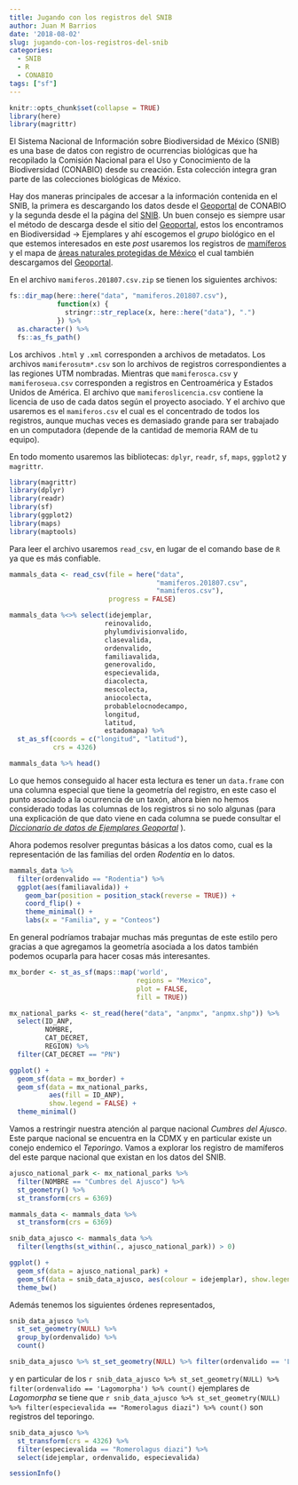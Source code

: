 ```yaml
---
title: Jugando con los registros del SNIB
author: Juan M Barrios
date: '2018-08-02'
slug: jugando-con-los-registros-del-snib
categories:
  - SNIB
  - R
  - CONABIO
tags: ["sf"]
---
```


```r
knitr::opts_chunk$set(collapse = TRUE)
library(here)
library(magrittr)
```

El Sistema Nacional de Información sobre Biodiversidad de México (SNIB) es una 
base de datos con registro de ocurrencias biológicas que ha recopilado la 
Comisión Nacional para el Uso y Conocimiento de la Biodiversidad (CONABIO) 
desde su creación. Esta colección integra gran parte de las colecciones 
biológicas de México. 

Hay dos maneras principales de accesar a la información contenida en el SNIB,
la primera es descargando los datos desde el [Geoportal] de CONABIO y la 
segunda desde el la página del [SNIB](http://www.snib.mx/). Un buen consejo 
es siempre usar el método de descarga desde el sitio del [Geoportal], estos 
los encontramos en Biodiversidad → Ejemplares y ahí escogemos el *grupo* 
biológico en el que estemos interesados en este *post* usaremos los registros 
de [mamíferos](http://www.snib.mx/ejemplares/mamiferos.201807.csv.zip) y el 
mapa de [áreas naturales protegidas de 
México](http://www.conabio.gob.mx/informacion/gis/maps/geo/anpmx.zip) el cual 
también descargamos del [Geoportal]. 

En el archivo `mamiferos.201807.csv.zip` se tienen los siguientes archivos:

```r
fs::dir_map(here::here("data", "mamiferos.201807.csv"), 
            function(x) {
              stringr::str_replace(x, here::here("data"), ".")
            }) %>% 
  as.character() %>% 
  fs::as_fs_path()
```

Los archivos `.html` y `.xml` corresponden a archivos de metadatos. Los 
archivos `mamiferosutm*.csv` son lo archivos de registros correspondientes 
a las regiones UTM nombradas. Mientras que `mamiferosca.csv` y 
`mamiferoseua.csv` corresponden a registros en Centroamérica y Estados 
Unidos de América. El archivo que `mamiferoslicencia.csv` contiene la 
licencia de uso de cada datos según el proyecto asociado. Y el archivo
que usaremos es el `mamiferos.csv` el cual es el concentrado de todos
los registros, aunque muchas veces es demasiado grande para ser trabajado
en un computadora (depende de la cantidad de memoria RAM de tu equipo).

En todo momento usaremos las bibliotecas: `dplyr`, `readr`, `sf`, `maps`, 
`ggplot2` y `magrittr`. 

```r
library(magrittr)
library(dplyr)
library(readr)
library(sf)
library(ggplot2)
library(maps)
library(maptools)
```

Para leer el archivo usaremos `read_csv`, en lugar de el comando base de
`R` ya que es más confiable.

```r
mammals_data <- read_csv(file = here("data", 
                                     "mamiferos.201807.csv", 
                                     "mamiferos.csv"),
                         progress = FALSE)

mammals_data %<>% select(idejemplar,
                        reinovalido,
                        phylumdivisionvalido,
                        clasevalida,
                        ordenvalido,
                        familiavalida,
                        generovalido,
                        especievalida,
                        diacolecta,
                        mescolecta,
                        aniocolecta,
                        probablelocnodecampo,
                        longitud,
                        latitud, 
                        estadomapa) %>%
  st_as_sf(coords = c("longitud", "latitud"),
           crs = 4326)

mammals_data %>% head()
```

Lo que hemos conseguido al hacer esta lectura es tener un `data.frame` con una
columna especial que tiene la geometría del registro, en este caso el punto 
asociado a la ocurrencia de un taxón, ahora bien no hemos considerado todas las
columnas de los registros si no solo algunas (para una explicación de que dato
viene en cada columna se puede consultar el 
[_Diccionario de datos de Ejemplares Geoportal_](http://www.snib.mx/documents/docsnib.html)
). 

Ahora podemos resolver preguntas básicas a los datos como, cual es la 
representación de las familias del orden _Rodentia_ en lo datos.

```r
mammals_data %>% 
  filter(ordenvalido == "Rodentia") %>%
  ggplot(aes(familiavalida)) + 
    geom_bar(position = position_stack(reverse = TRUE)) +
    coord_flip() + 
    theme_minimal() +
    labs(x = "Familia", y = "Conteos")
```

En general podríamos trabajar muchas más preguntas de este estilo pero gracias
a que  agregamos la geometría asociada a los datos también podemos ocuparla 
para hacer cosas más interesantes. 

```r
mx_border <- st_as_sf(maps::map('world', 
                                regions = "Mexico", 
                                plot = FALSE, 
                                fill = TRUE))

mx_national_parks <- st_read(here("data", "anpmx", "anpmx.shp")) %>%
  select(ID_ANP,
         NOMBRE, 
         CAT_DECRET,
         REGION) %>%
  filter(CAT_DECRET == "PN")

ggplot() +
  geom_sf(data = mx_border) +
  geom_sf(data = mx_national_parks, 
          aes(fill = ID_ANP), 
          show.legend = FALSE) + 
  theme_minimal()
```

Vamos a restringir nuestra atención al parque nacional 
_Cumbres del Ajusco_. Este parque nacional se encuentra en la CDMX
y en particular existe un conejo endemico el _Teporingo_. Vamos a explorar
los registro de mamíferos del este parque nacional que existan en los datos
del SNIB. 

```r
ajusco_national_park <- mx_national_parks %>%
  filter(NOMBRE == "Cumbres del Ajusco") %>%
  st_geometry() %>%
  st_transform(crs = 6369)

mammals_data <- mammals_data %>%
  st_transform(crs = 6369)

snib_data_ajusco <- mammals_data %>%
  filter(lengths(st_within(., ajusco_national_park)) > 0)

ggplot() +
  geom_sf(data = ajusco_national_park) +
  geom_sf(data = snib_data_ajusco, aes(colour = idejemplar), show.legend = FALSE) +
  theme_bw()
```

Además tenemos los siguientes órdenes representados,

```r
snib_data_ajusco %>% 
  st_set_geometry(NULL) %>%
  group_by(ordenvalido) %>% 
  count()

snib_data_ajusco %>% st_set_geometry(NULL) %>% filter(ordenvalido == 'Lagomorpha')
```

y en particular de los 
`r snib_data_ajusco %>% st_set_geometry(NULL) %>% filter(ordenvalido == 'Lagomorpha') %>% count()`
ejemplares de _Lagomorpha_ se tiene que 
`r snib_data_ajusco %>% st_set_geometry(NULL) %>% filter(especievalida == "Romerolagus diazi") %>% count()` son registros del teporingo.

```r
snib_data_ajusco %>%  
  st_transform(crs = 4326) %>%
  filter(especievalida == "Romerolagus diazi") %>%
  select(idejemplar, ordenvalido, especievalida)
```

```r
sessionInfo()
```

[Geoportal]: http://geoportal.conabio.gob.mx/